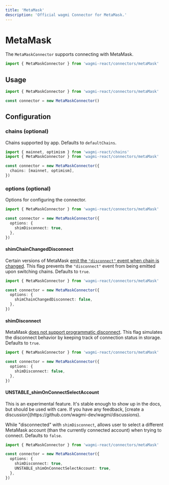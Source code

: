 ```yaml
---
title: 'MetaMask'
description: 'Official wagmi Connector for MetaMask.'
---
```



# MetaMask

The `MetaMaskConnector` supports connecting with MetaMask.

```ts
import { MetaMaskConnector } from 'wagmi-react/connectors/metaMask'
```

## Usage

```ts
import { MetaMaskConnector } from 'wagmi-react/connectors/metaMask'

const connector = new MetaMaskConnector()
```

## Configuration

### chains (optional)

Chains supported by app. Defaults to `defaultChains`.

```ts {5}
import { mainnet, optimism } from 'wagmi-react/chains'
import { MetaMaskConnector } from 'wagmi-react/connectors/metaMask'

const connector = new MetaMaskConnector({
  chains: [mainnet, optimism],
})
```

### options (optional)

Options for configuring the connector.

```ts {4-6}
import { MetaMaskConnector } from 'wagmi-react/connectors/metaMask'

const connector = new MetaMaskConnector({
  options: {
    shimDisconnect: true,
  },
})
```

#### shimChainChangedDisconnect

Certain versions of MetaMask [emit the `"disconnect"` event when chain is changed](https://github.com/MetaMask/metamask-extension/issues/13375#issuecomment-1027663334). This flag prevents the `"disconnect"` event from being emitted upon switching chains. Defaults to `true`.

```ts {5}
import { MetaMaskConnector } from 'wagmi-react/connectors/metaMask'

const connector = new MetaMaskConnector({
  options: {
    shimChainChangedDisconnect: false,
  },
})
```

#### shimDisconnect

MetaMask [does not support programmatic disconnect](https://github.com/MetaMask/metamask-extension/issues/10353). This flag simulates the disconnect behavior by keeping track of connection status in storage. Defaults to `true`.

```ts {5}
import { MetaMaskConnector } from 'wagmi-react/connectors/metaMask'

const connector = new MetaMaskConnector({
  options: {
    shimDisconnect: false,
  },
})
```

#### UNSTABLE_shimOnConnectSelectAccount

<Callout type="warning">
  This is an experimental feature. It's stable enough to show up in the docs,
  but should be used with care. If you have any feedback, [create a
  discussion](https://github.com/wagmi-dev/wagmi/discussions).
</Callout>

While "disconnected" with `shimDisconnect`, allows user to select a different MetaMask account (than the currently connected account) when trying to connect. Defaults to `false`.

```ts {6}
import { MetaMaskConnector } from 'wagmi-react/connectors/metaMask'

const connector = new MetaMaskConnector({
  options: {
    shimDisconnect: true,
    UNSTABLE_shimOnConnectSelectAccount: true,
  },
})
```
